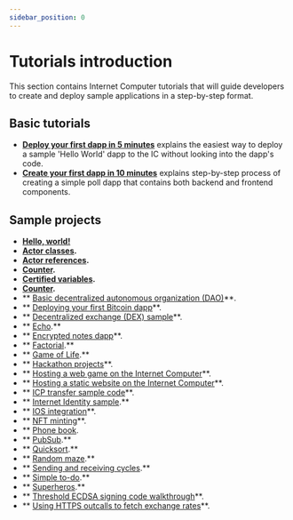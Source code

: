 ```yaml
---
sidebar_position: 0
---
```

# Tutorials introduction

This section contains Internet Computer tutorials that will guide developers to create and deploy sample applications in a step-by-step format.

## Basic tutorials

- **[Deploy your first dapp in 5 minutes](./deploy_sample_app.md)** explains the easiest way to deploy a sample 'Hello World' dapp to the IC without looking into the dapp's code.
- **[Create your first dapp in 10 minutes](./02_create_your_first_app/index.md)** explains step-by-step process of creating a simple poll dapp that contains both backend and frontend components.

## Sample projects
- **[Hello, world!](../samples/hello)**
- **[Actor classes](../samples/actor-classes).**
- **[Actor references](../samples/actor-reference).**
- **[Counter](../samples/calculator).**
- **[Certified variables](../samples/cert-var).**
- **[Counter](../samples/counter).**
- ** [Basic decentralized autonomous organization (DAO)](../samples/dao)**.
- ** [Deploying your first Bitcoin dapp](../samples/deploying-your-first-bitcoin-dapp)**.
- ** [Decentralized exchange (DEX) sample](../samples/dex)**.
- ** [Echo](../samples/echo).**
- ** [Encrypted notes dapp](../samples/encrypted-notes)**.
- ** [Factorial](../samples/factorial).**
- ** [Game of Life](../samples/game-of-life).**
- ** [Hackathon projects](../samples/hackathon-projects)**.
- ** [Hosting a web game on the Internet Computer](../samples/host-a-webgame)**.
- ** [Hosting a static website on the Internet Computer](../samples/host-a-website)**.
- ** [ICP transfer sample code](../samples/token-transfer)**.
- ** [Internet Identity sample](../samples/internet-identity-sample).**
- ** [IOS integration](../samples/ios-integration)**.
- ** [NFT minting](../samples/nft)**.
- ** [Phone book](../samples/phonebook).
- ** [PubSub](../samples/pub-sub).**
- ** [Quicksort](../samples/quicksort).**
- ** [Random maze](../samples/random-maze).**
- ** [Sending and receiving cycles](../samples/sending-and-receiving-cycles).**
- ** [Simple to-do](../samples/simple-to-do).**
- ** [Superheros](../samples/superheros).**
- ** [Threshold ECDSA signing code walkthrough](../samples/t-ecdsa-sample)**.
- ** [Using HTTPS outcalls to fetch exchange rates](../samples/http-requests-exchange-rates)**.
